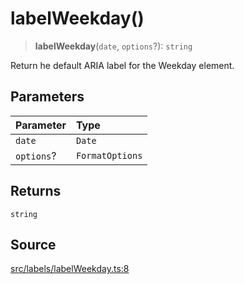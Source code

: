 # labelWeekday()

<a id="undefined" name="undefined"></a>

> **labelWeekday**(`date`, `options`?): `string`

Return he default ARIA label for the Weekday element.

## Parameters

| Parameter | Type |
| :------ | :------ |
| `date` | `Date` |
| `options`? | `FormatOptions` |

## Returns

`string`

## Source

[src/labels/labelWeekday.ts:8](https://github.com/gpbl/react-day-picker/blob/next/src/labels/labelWeekday.ts#L8)
